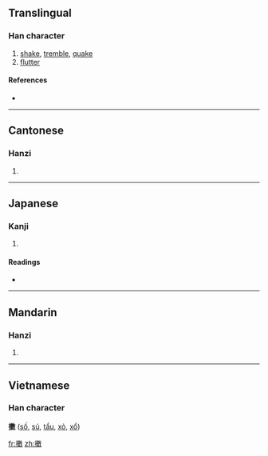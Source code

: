 {{also|擞}}
==Translingual==

===Han character===
{{Han char|rn=64|rad=手|as=15|sn=18|four=5804<sub>0</sub>|canj=手中女大 (QLVK)}}

# [[shake]], [[tremble]], [[quake]]
# [[flutter]]

====References====
* {{Han ref|kx=0461.200|dkj=12912|dj=0810.270|hdz=31980.060|uh=64FB|ud=25851|bh=C25D|bd=49757}}

----

==Cantonese==

===Hanzi===
{{yue-hanzi|jyut=|y=sau2|sim=擞}}

# {{defn|Cantonese|sort=手15}}

----

==Japanese==

===Kanji===
{{ja-kanji|grade=|rs=手15}}

# {{defn|Japanese|sort=手15}}

====Readings====
* {{ja-readings|on=[[そう]] (sō), [[す]] (su)|kun=[[あげる]] (ageru), [[すてる]] (suteru)}}

----

==Mandarin==

===Hanzi===
{{cmn-hanzi|sim=擞|pin=[[sǒu]] ([[sou3]])|wg=sou<sup>3</sup>}}

# {{defn|Mandarin|sort=手15}}

----

==Vietnamese==
===Han character===
'''擻''' ([[số]], [[sú]], [[tẩu]], [[xỏ]], [[xổ]])

[[fr:擻]]
[[zh:擻]]